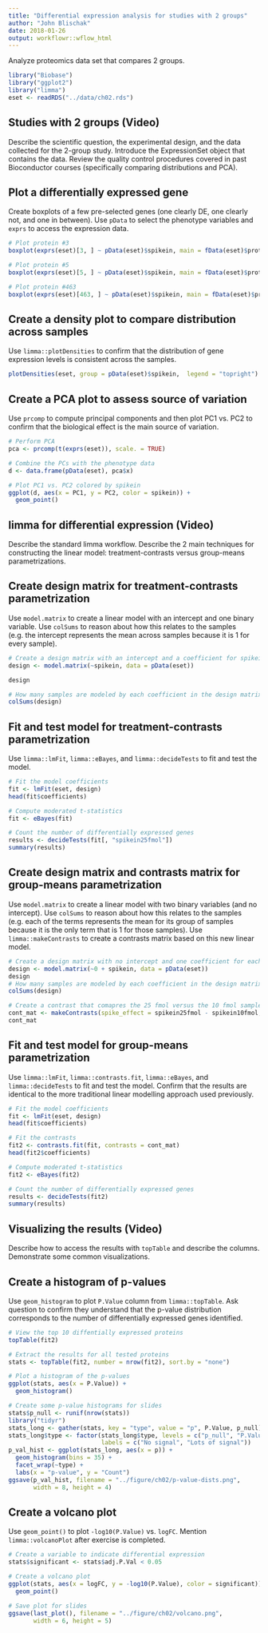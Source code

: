 ```yaml
---
title: "Differential expression analysis for studies with 2 groups"
author: "John Blischak"
date: 2018-01-26
output: workflowr::wflow_html
---
```





Analyze proteomics data set that compares 2 groups.

```r
library("Biobase")
library("ggplot2")
library("limma")
eset <- readRDS("../data/ch02.rds")
```

## Studies with 2 groups (Video)

Describe the scientific question, the experimental design, and the data
collected for the 2-group study. Introduce the ExpressionSet object that
contains the data. Review the quality control procedures covered in past
Bioconductor courses (specifically comparing distributions and PCA).

## Plot a differentially expressed gene

Create boxplots of a few pre-selected genes (one clearly DE, one
clearly not, and one in between). Use `pData` to select the phenotype
variables and `exprs` to access the expression data.

```r
# Plot protein #3
boxplot(exprs(eset)[3, ] ~ pData(eset)$spikein, main = fData(eset)$protein[3])

# Plot protein #5
boxplot(exprs(eset)[5, ] ~ pData(eset)$spikein, main = fData(eset)$protein[5])

# Plot protein #463
boxplot(exprs(eset)[463, ] ~ pData(eset)$spikein, main = fData(eset)$protein[463])
```

## Create a density plot to compare distribution across samples

Use `limma::plotDensities` to confirm that the distribution of gene
expression levels is consistent across the samples.

```r
plotDensities(eset, group = pData(eset)$spikein,  legend = "topright")
```

## Create a PCA plot to assess source of variation

Use `prcomp` to compute principal components and then plot PC1 vs. PC2
to confirm that the biological effect is the main source of variation.

```r
# Perform PCA
pca <- prcomp(t(exprs(eset)), scale. = TRUE)

# Combine the PCs with the phenotype data
d <- data.frame(pData(eset), pca$x)

# Plot PC1 vs. PC2 colored by spikein
ggplot(d, aes(x = PC1, y = PC2, color = spikein)) +
  geom_point()
```

## limma for differential expression  (Video)

Describe the standard limma workflow. Describe the 2 main techniques
for constructing the linear model: treatment-contrasts versus
group-means parametrizations.

## Create design matrix for treatment-contrasts parametrization

Use `model.matrix` to create a linear model with an intercept and one
binary variable. Use `colSums` to reason about how this relates to the
samples (e.g. the intercept represents the mean across samples because
it is 1 for every sample).

```r
# Create a design matrix with an intercept and a coefficient for spikein
design <- model.matrix(~spikein, data = pData(eset))

design

# How many samples are modeled by each coefficient in the design matrix?
colSums(design)
```

## Fit and test model for treatment-contrasts parametrization

Use `limma::lmFit`, `limma::eBayes`, and `limma::decideTests` to fit
and test the model.

```r
# Fit the model coefficients
fit <- lmFit(eset, design)
head(fit$coefficients)

# Compute moderated t-statistics
fit <- eBayes(fit)

# Count the number of differentially expressed genes
results <- decideTests(fit[, "spikein25fmol"])
summary(results)
```

## Create design matrix and contrasts matrix for group-means parametrization

Use `model.matrix` to create a linear model with two binary variables
(and no intercept). Use `colSums` to reason about how this relates to
the samples (e.g. each of the terms represents the mean for its group
of samples because it is the only term that is 1 for those samples).
Use `limma::makeContrasts` to create a contrasts matrix based on this
new linear model.

```r
# Create a design matrix with no intercept and one coefficient for each spikein
design <- model.matrix(~0 + spikein, data = pData(eset))
design
# How many samples are modeled by each coefficient in the design matrix?
colSums(design)

# Create a contrast that comapres the 25 fmol versus the 10 fmol samples
cont_mat <- makeContrasts(spike_effect = spikein25fmol - spikein10fmol, levels = design)
cont_mat
```

## Fit and test model for group-means parametrization

Use `limma::lmFit`, `limma::contrasts.fit`, `limma::eBayes`, and
`limma::decideTests` to fit and test the model. Confirm that the
results are identical to the more traditional linear modelling
approach used previously.

```r
# Fit the model coefficients
fit <- lmFit(eset, design)
head(fit$coefficients)

# Fit the contrasts
fit2 <- contrasts.fit(fit, contrasts = cont_mat)
head(fit2$coefficients)

# Compute moderated t-statistics
fit2 <- eBayes(fit2)

# Count the number of differentially expressed genes
results <- decideTests(fit2)
summary(results)
```

## Visualizing the results  (Video)

Describe how to access the results with `topTable` and describe the
columns. Demonstrate some common visualizations.

## Create a histogram of p-values

Use `geom_histogram` to plot `P.Value` column from `limma::topTable`.
Ask question to confirm they understand that the p-value distribution
corresponds to the number of differentially expressed genes
identified.

```r
# View the top 10 diffentially expressed proteins
topTable(fit2)

# Extract the results for all tested proteins
stats <- topTable(fit2, number = nrow(fit2), sort.by = "none")

# Plot a histogram of the p-values
ggplot(stats, aes(x = P.Value)) +
  geom_histogram()
```


```r
# Create some p-value histograms for slides
stats$p_null <- runif(nrow(stats))
library("tidyr")
stats_long <- gather(stats, key = "type", value = "p", P.Value, p_null)
stats_long$type <- factor(stats_long$type, levels = c("p_null", "P.Value"),
                          labels = c("No signal", "Lots of signal"))
p_val_hist <- ggplot(stats_long, aes(x = p)) +
  geom_histogram(bins = 35) +
  facet_wrap(~type) +
  labs(x = "p-value", y = "Count")
ggsave(p_val_hist, filename = "../figure/ch02/p-value-dists.png",
       width = 8, height = 4)
```

## Create a volcano plot

Use `geom_point()` to plot `-log10(P.Value)` vs. `logFC`. Mention
`limma::volcanoPlot` after exercise is completed.

```r
# Create a variable to indicate differential expression
stats$significant <- stats$adj.P.Val < 0.05

# Create a volcano plot
ggplot(stats, aes(x = logFC, y = -log10(P.Value), color = significant)) +
  geom_point()
```

```r
# Save plot for slides
ggsave(last_plot(), filename = "../figure/ch02/volcano.png",
       width = 6, height = 5)
```




